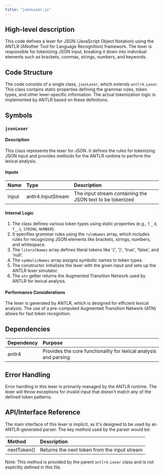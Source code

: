 ```yaml
---
title: "jsonLexer.js"
---
```


## High-level description
This code defines a lexer for JSON (JavaScript Object Notation) using the ANTLR (ANother Tool for Language Recognition) framework. The lexer is responsible for tokenizing JSON input, breaking it down into individual elements such as brackets, commas, strings, numbers, and keywords.

## Code Structure
The code consists of a single class, `jsonLexer`, which extends `antlr4.Lexer`. This class contains static properties defining the grammar rules, token types, and other lexer-specific information. The actual tokenization logic is implemented by ANTLR based on these definitions.

## Symbols

### `jsonLexer`
#### Description
This class represents the lexer for JSON. It defines the rules for tokenizing JSON input and provides methods for the ANTLR runtime to perform the lexical analysis.

#### Inputs
| Name | Type | Description |
|:-----|:-----|:------------|
| input | antlr4.InputStream | The input stream containing the JSON text to be tokenized |

#### Internal Logic
1. The class defines various token types using static properties (e.g., `T__0`, `T__1`, `STRING`, `NUMBER`).
2. It specifies grammar rules using the `ruleNames` array, which includes rules for recognizing JSON elements like brackets, strings, numbers, and whitespace.
3. The `literalNames` array defines literal tokens like '{', '}', 'true', 'false', and 'null'.
4. The `symbolicNames` array assigns symbolic names to token types.
5. The constructor initializes the lexer with the given input and sets up the ANTLR lexer simulator.
6. The `atn` getter returns the Augmented Transition Network used by ANTLR for lexical analysis.

#### Performance Considerations
The lexer is generated by ANTLR, which is designed for efficient lexical analysis. The use of a pre-computed Augmented Transition Network (ATN) allows for fast token recognition.

## Dependencies
| Dependency | Purpose |
|:-----------|:--------|
| antlr4 | Provides the core functionality for lexical analysis and parsing |

## Error Handling
Error handling in this lexer is primarily managed by the ANTLR runtime. The lexer will throw exceptions for invalid input that doesn't match any of the defined token patterns.

## API/Interface Reference
The main interface of this lexer is implicit, as it's designed to be used by an ANTLR-generated parser. The key method used by the parser would be:

| Method | Description |
|:-------|:------------|
| nextToken() | Returns the next token from the input stream |

Note: This method is provided by the parent `antlr4.Lexer` class and is not explicitly defined in this file.